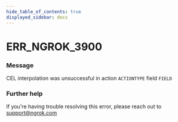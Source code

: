 ```yaml
---
hide_table_of_contents: true
displayed_sidebar: docs
---
```



# ERR_NGROK_3900

### Message

CEL interpolation was unsuccessful in action `ACTIONTYPE` field `FIELD`

<ErrorDetails error="err_ngrok_3900" />

### Further help

If you're having trouble resolving this error, please reach out to [support@ngrok.com](mailto:support@ngrok.com?subject=Help%20with%20ERR_NGROK_3900)
